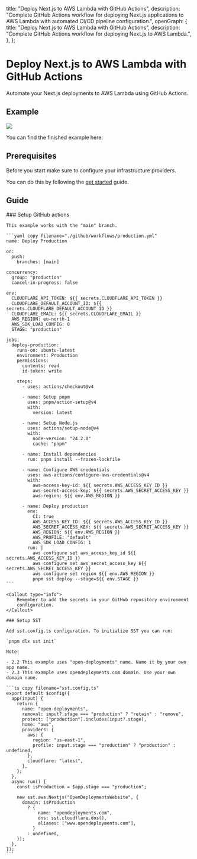 
  title: "Deploy Next.js to AWS Lambda with GitHub Actions",
  description:
    "Complete GitHub Actions workflow for deploying Next.js applications to AWS Lambda with automated CI/CD pipeline configuration.",
  openGraph: {
    title: "Deploy Next.js to AWS Lambda with GitHub Actions",
    description:
      "Complete GitHub Actions workflow for deploying Next.js to AWS Lambda.",
  },
};

# Deploy Next.js to AWS Lambda with GitHub Actions

Automate your Next.js deployments to AWS Lambda using GitHub Actions.

## Example

<img
  className="rounded-lg mt-4"
  src="https://media.opendeployments.com/nextjs-lambda-github-actions.opendeployments.com.webp"
/>

You can find the finished example here:

<TechStackCard
  href="https://github.com/darna-digital/nextjs-lambda-github-actions"
  linkTarget="_blank"
  title="GitHub repository"
  icon="github"
  className="mt-4"
/>

## Prerequisites

Before you start make sure to configure your infrastructure providers.

You can do this by following the [get started](/get-started) guide.

## Guide

<Steps>
    ### Setup GitHub actions

    This example works with the "main" branch.

    ```yaml copy filename="./github/workflows/production.yml"
    name: Deploy Production

    on:
      push:
        branches: [main]

    concurrency:
      group: "production"
      cancel-in-progress: false

    env:
      CLOUDFLARE_API_TOKEN: ${{ secrets.CLOUDFLARE_API_TOKEN }}
      CLOUDFLARE_DEFAULT_ACCOUNT_ID: ${{ secrets.CLOUDFLARE_DEFAULT_ACCOUNT_ID }}
      CLOUDFLARE_EMAIL: ${{ secrets.CLOUDFLARE_EMAIL }}
      AWS_REGION: eu-north-1
      AWS_SDK_LOAD_CONFIG: 0
      STAGE: "production"

    jobs:
      deploy-production:
        runs-on: ubuntu-latest
        environment: Production
        permissions:
          contents: read
          id-token: write

        steps:
          - uses: actions/checkout@v4

          - name: Setup pnpm
            uses: pnpm/action-setup@v4
            with:
              version: latest

          - name: Setup Node.js
            uses: actions/setup-node@v4
            with:
              node-version: "24.2.0"
              cache: "pnpm"

          - name: Install dependencies
            run: pnpm install --frozen-lockfile

          - name: Configure AWS credentials
            uses: aws-actions/configure-aws-credentials@v4
            with:
              aws-access-key-id: ${{ secrets.AWS_ACCESS_KEY_ID }}
              aws-secret-access-key: ${{ secrets.AWS_SECRET_ACCESS_KEY }}
              aws-region: ${{ env.AWS_REGION }}

          - name: Deploy production
            env:
              CI: true
              AWS_ACCESS_KEY_ID: ${{ secrets.AWS_ACCESS_KEY_ID }}
              AWS_SECRET_ACCESS_KEY: ${{ secrets.AWS_SECRET_ACCESS_KEY }}
              AWS_REGION: ${{ env.AWS_REGION }}
              AWS_PROFILE: "default"
              AWS_SDK_LOAD_CONFIG: 1
            run: |
              aws configure set aws_access_key_id ${{ secrets.AWS_ACCESS_KEY_ID }}
              aws configure set aws_secret_access_key ${{ secrets.AWS_SECRET_ACCESS_KEY }}
              aws configure set region ${{ env.AWS_REGION }}
              pnpm sst deploy --stage=${{ env.STAGE }}
    ```

    <Callout type="info">
        Remember to add the secrets in your GitHub repository environment
        configuration.
    </Callout>

    ### Setup SST

    Add sst.config.ts configuration. To initialize SST you can run:

    `pnpm dlx sst init`

    Note:

    - 2.2 This example uses "open-deployments" name. Name it by your own app name.
    - 2.3 This example uses opendeployments.com domain. Use your own domain name.

    ```ts copy filename="sst.config.ts"
    export default $config({
      app(input) {
        return {
          name: "open-deployments",
          removal: input?.stage === "production" ? "retain" : "remove",
          protect: ["production"].includes(input?.stage),
          home: "aws",
          providers: {
            aws: {
              region: "us-east-1",
              profile: input.stage === "production" ? "production" : undefined,
            },
            cloudflare: "latest",
          },
        };
      },
      async run() {
        const isProduction = $app.stage === "production";

        new sst.aws.Nextjs("OpenDeploymentsWebsite", {
          domain: isProduction
            ? {
                name: "opendeployments.com",
                dns: sst.cloudflare.dns(),
                aliases: ["www.opendeployments.com"],
              }
            : undefined,
        });
      },
    });
    ```

</Steps>
